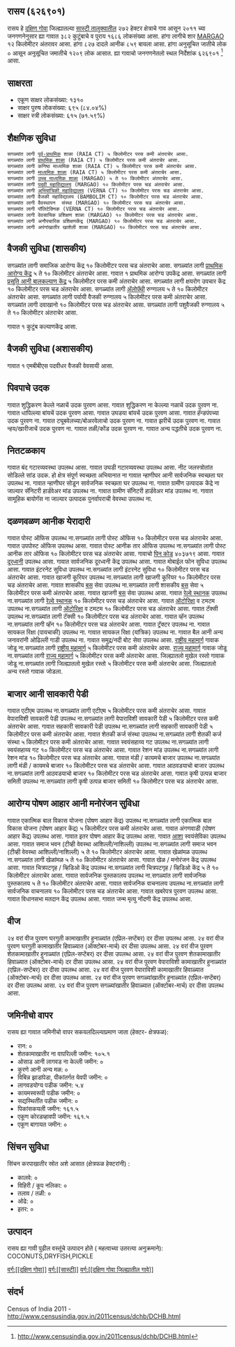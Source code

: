 {{माहितीचौकट भारतीय न्यायक्षेत्र
|प्रकार = गाव
|जनगणना २०११_स्थलनिर्देशांक=६२६९०१
|स्थानिक_नाव=रासय
|तालुका_नाव=सास्टी
|जिल्हा_नाव=दक्षिण गोवा
|राज्य_नाव=गोंय
|विभाग=
|जिल्हा=[[दक्षिण गोवा]]
|तालुका_नावे=[[सास्टी]]
|जवळचे_शहर=[[MARGAO]]
|अक्षांश=                                     
|रेखांश=                                                                                                                                               
|शोधक_स्थान=right
|क्षेत्रफळ_एकूण=२.७२
|समुद्र सपाटीपासून उंची=
|लोकसंख्या_एकूण=१६८६                                                                                                                                                                                                                       
|लोकसंख्या_वर्ष=२०११
|लोकसंख्या_घनता=६१९
|लोकसंख्या_पुरुष=८२७
|लोकसंख्या_स्त्री=८५९
|लिंग_गुणोत्तर=१०३८
|अधिकृत_भाषा=[[कोंकणी, मराठी]]
}}                                                                                                                                                                                                                                                                                                                                                                                                                                                                                                                                                                                                                                                                                                                                                                                                                                                                                                                                                                                                                                                                                                                                                                                                                                                                                                                                                                                                                                            

== रासय (६२६९०१) ==
      
रासय हे [[दक्षिण गोवा जिल्हा  | दक्षिण गोवा]] जिल्ह्यातल्या [[सास्टी | सास्टी तालुक्यातील]] २७२ हेक्टर क्षेत्राचे गाव आसून २०११ च्या जनगणनेनुसार ह्या गावात ३८२ कुटुंबाचे व पुराय १६८६ लोकसंख्या आसा. हांगा लागीचे शार [[MARGAO]] १२ किलोमीटर अंतरावर आसा. हांगा ८२७ दादले आनीक ८५९ बायला आसा. हांगा अनुसूचित जातीचे लोक ० आसून अनुसूचित जमातीचे १२०९ लोक आसात. ह्या गावाचो जनगणनेतलो स्थल निर्देशांक ६२६९०१  <ref>http://www.censusindia.gov.in/2011census/dchb/DCHB.html</ref> आसा.


== साक्षरता ==  
* एकूण  साक्षर  लोकसंख्या: १३१०
* साक्षर पुरुष लोकसंख्या: ६९५ (८४.०४%)
* साक्षर स्त्री लोकसंख्या: ६१५ (७१.५९%)


== शैक्षणिक सुविधा ==  
 सगळ्यांत लागी [[पूर्व प्राथमिक शिक्षण|पूर्व-प्राथमिक]] शाळा (RAIA CT) ५ किलोमीटर परस कमी अंतराचेर आसा.
 सगळ्यांत लागी [[प्राथमिक शाळा]] (RAIA CT) ५ किलोमीटर परस कमी अंतराचेर आसा.
 सगळ्यांत लागी कनिष्ठ माध्यमिक शाळा (RAIA CT) ५ किलोमीटर परस कमी अंतराचेर आसा.
 सगळ्यांत लागी [[माध्यमिक शाळा]] (RAIA CT) ५ किलोमीटर परस कमी अंतराचेर आसा.
 सगळ्यांत लागी [[उच्च माध्यमिक शिक्षण|उच्च माध्यमिक शाळा]] (MARGAO) ५ ते १० किलोमीटर अंतराचेर आसा.
 सगळ्यांत लागी [[महाविद्यालय|पदवी महाविद्यालय]] (MARGAO) १० किलोमीटर परस चड अंतराचेर आसा.
 सगळ्यांत लागी [[अभियांत्रिकी|अभियांत्रिकी महाविद्यालय]] (VERNA CT) १० किलोमीटर परस चड अंतराचेर आसा.
 सगळ्यांत लागी वैजकी महाविद्यालय (BAMBOLIM CT) १० किलोमीटर परस चड अंतराचेर आसा.
 सगळ्यांत लागी वैवस्थापन  संस्था (MARGAO) १० किलोमीटर परस चड अंतराचेर आसा.
 सगळ्यांत लागी पॉलिटेक्निक (VERNA CT) १० किलोमीटर परस चड अंतराचेर आसा.
 सगळ्यांत लागी वेवसायिक प्रशिक्षण शाळा (MARGAO) १० किलोमीटर परस चड अंतराचेर आसा.
 सगळ्यांत लागी अनौपचारिक प्रशिक्षणकेंद्र (MARGAO) १० किलोमीटर परस चड अंतराचेर आसा.
 सगळ्यांत लागी अपंगांखातीर खाशेली शाळा (MARGAO) १० किलोमीटर परस चड अंतराचेर आसा.
 


== वैजकी सुविधा (शासकीय) ==
सगळ्यांत लागी समाजिक आरोग्य केंद्र १० किलोमीटर परस चड अंतराचेर आसा.
सगळ्यांत लागी [[प्राथमिक आरोग्य केंद्र]] ५ ते १० किलोमीटर अंतराचेर आसा.
﻿गावात १ प्राथमिक आरोग्य उपकेंद्र आसा.
सगळ्यांत लागी [[प्रसूती| प्रसूति आनी बालकल्याण केंद्र]] ५ किलोमीटर परस कमी अंतराचेर आसा.
सगळ्यांत लागी क्षयरोग उपचार केंद्र १० किलोमीटर परस चड अंतराचेर आसा.
सगळ्यांत लागी [[अॅलोपॅथी|अ‍ॅलोपॅथी]] रुग्णालय ५ ते १० किलोमीटर अंतराचेर आसा.
सगळ्यांत लागी पर्यायी वैजकी रुग्णालय ५ किलोमीटर परस कमी अंतराचेर आसा.
सगळ्यांत लागी दवाखानो १० किलोमीटर परस चड अंतराचेर आसा.
सगळ्यांत लागी पशुवैजकी रुग्णालय ५ ते १० किलोमीटर अंतराचेर आसा.

﻿गावात १ कुटुंब कल्याणकेंद्र आसा.                  
                                                      

== वैजकी सुविधा (अशासकीय) ==



﻿गावात १ एमबीबीएस पदवीधर वैजकी वेवसायी आसा.




                                                                        


== पिवपाचे उदक ==
गावात शुद्धिकरण केल्ले नळाचें उदक पुरवण आसा.
गावात शुद्धिकरण ना केल्ल्या नळाचें उदक पुरवण ना. 
गावात धापिल्ल्या बांयचें उदक पुरवण आसा.
गावात उघडया बांयचें उदक पुरवण आसा.
गावात हॅन्डपंपच्या उदक पुरवण ना. 
गावात ट्यूबवेलच्या/बोअरवेलाचो उदक पुरवण ना. 
गावात झरीचें उदक पुरवण ना. 
गावात न्हय/खारीजाचें उदक पुरवण ना. 
गावात तळी/कोंड उदक पुरवण ना. 
गावात अन्य पद्धतीचे उदक पुरवण ना. 


== नितटळकाय ==
गावात बंद गटारव्यवस्था उपलब्ध आसा.
गावात उघडी गटारव्यवस्था उपलब्ध आसा.
नीट जलस्त्रोतांत सोडिल्ले सांड उदक.
हो क्षेत्र संपूर्ण स्वच्छता अभियानात ना
गावात न्हाणीघर आनी सार्वजनिक स्वच्छता घर उपलब्ध ना.
गावात न्हाणीघर सोडून सार्वजनिक स्वच्छता घर उपलब्ध ना.
गावात ग्रामीण उत्पादक केंद्रे ना जाल्यार सॅनिटरी हार्डवेअर मांड उपलब्ध ना.
गावात ग्रामीण सॅनिटरी हार्डवेअर मांड उपलब्ध ना.
गावात सामूहिक बायोगॅस ना जाल्यार उत्पादक पुनर्वापराची वेवस्था उपलब्ध ना.


== दळणवळण आनीक येरादारी ==
गावात पोस्ट ऑफिस उपलब्ध ना.सगळ्यांत लागी पोस्ट ऑफिस १० किलोमीटर परस चड अंतराचेर आसा.
गावात उपपोस्ट ऑफिस उपलब्ध आसा. 
गावात पोस्ट आनीक तार ऑफिस उपलब्ध ना.सगळ्यांत लागी पोस्ट आनीक तार ऑफिस १० किलोमीटर परस चड अंतराचेर आसा.
गावाचो [[पिन कोड]] ४०३७१९  आसा.
गावात [[दूरध्वनी]] उपलब्ध आसा. 
गावात सार्वजनिक दूरध्वनी केंद्र उपलब्ध आसा. 
गावात मोबाईल फोन सुविधा उपलब्ध आसा. 
गावात इंटरनेट सुविधा उपलब्ध ना.सगळ्यांत लागी इंटरनेट सुविधा १० किलोमीटर परस चड अंतराचेर आसा.
गावात खाजगी कूरियर उपलब्ध ना.सगळ्यांत लागी खाजगी कूरियर १० किलोमीटर परस चड अंतराचेर आसा.
गावात शासकीय [[बस]] सेवा उपलब्ध ना.सगळ्यांत लागी शासकीय [[बस]] सेवा ५ किलोमीटर परस कमी अंतराचेर आसा.
गावात खाजगी [[बस]] सेवा उपलब्ध आसा. 
गावात [[रेल्वे स्थानक]] उपलब्ध ना.सगळ्यांत लागी [[रेल्वे स्थानक]] १० किलोमीटर परस चड अंतराचेर आसा.
गावात [[ऑटोरिक्षा]] व टमटम उपलब्ध ना.सगळ्यांत लागी [[ऑटोरिक्षा]] व टमटम १० किलोमीटर परस चड अंतराचेर आसा.
गावात टॅक्सी उपलब्ध ना.सगळ्यांत लागी टॅक्सी १० किलोमीटर परस चड अंतराचेर आसा.
गावात व्हॅन उपलब्ध ना.सगळ्यांत लागी व्हॅन १० किलोमीटर परस चड अंतराचेर आसा.
गावात ट्रॅक्टर उपलब्ध ना. 
गावात सायकल रिक्षा (पायचाकी) उपलब्ध ना. 
गावात सायकल रिक्षा (यांत्रिक) उपलब्ध ना. 
गावात बैल आनी अन्य जनावरांनी ओढिल्ली गाडी उपलब्ध ना. 
गावात समुद्र/नदी बोट सेवा उपलब्ध आसा. 
[[राष्ट्रीय महामार्ग]] गावाक जोडू ना.सगळ्यांत लागी [[राष्ट्रीय महामार्ग]] ५ किलोमीटर परस कमी अंतराचेर आसा.
[[राज्य महामार्ग (भारत)|राज्य महामार्ग]] गावाक जोडू ना.सगळ्यांत लागी [[राज्य महामार्ग (भारत)|राज्य महामार्ग]] ५ किलोमीटर परस कमी अंतराचेर आसा.
जिल्ह्यातलो मुखेल रस्तो गावाक जोडू ना.सगळ्यांत लागी जिल्ह्यातलो मुखेल रस्तो ५ किलोमीटर परस कमी अंतराचेर आसा.
जिल्ह्यातलो अन्य रस्तो गावाक जोडला. 
  
  
  
  
  


== बाजार आनी सावकारी पेडी ==
गावात एटीएम उपलब्ध ना.सगळ्यांत लागी एटीएम ५ किलोमीटर परस कमी अंतराचेर आसा.
गावात वेपाराविशी सावकारी पेडी उपलब्ध ना.सगळ्यांत लागी वेपाराविशी सावकारी पेडी ५ किलोमीटर परस कमी अंतराचेर आसा.
गावात सहकारी सावकारी पेडी उपलब्ध ना.सगळ्यांत लागी सहकारी सावकारी पेडी ५ किलोमीटर परस कमी अंतराचेर आसा.
गावात शेतकी कर्ज संस्था उपलब्ध ना.सगळ्यांत लागी शेतकी कर्ज संस्था ५ किलोमीटर परस कमी अंतराचेर आसा.
गावात स्वयंसहाय्य गट उपलब्ध ना.सगळ्यांत लागी स्वयंसहाय्य गट १० किलोमीटर परस चड अंतराचेर आसा.
गावात रेशन मांड उपलब्ध ना.सगळ्यांत लागी रेशन मांड १० किलोमीटर परस चड अंतराचेर आसा.
गावात मंडी / कायमचे बाजार उपलब्ध ना.सगळ्यांत लागी मंडी / कायमचे बाजार १० किलोमीटर परस चड अंतराचेर आसा.
गावात आठवडयाचो बाजार उपलब्ध ना.सगळ्यांत लागी आठवडयाचो बाजार १० किलोमीटर परस चड अंतराचेर आसा.
गावात कृषी उत्पन्न बाजार समिती उपलब्ध ना.सगळ्यांत लागी कृषी उत्पन्न बाजार समिती १० किलोमीटर परस चड अंतराचेर आसा.


== आरोग्य पोषण आहार आनी मनोरंजन सुविधा ==
गावात एकात्मिक बाल विकास योजना (पोषण आहार केंद्र) उपलब्ध ना.सगळ्यांत लागी एकात्मिक बाल विकास योजना (पोषण आहार केंद्र) ५ किलोमीटर परस कमी अंतराचेर आसा.
गावात अंगणवाडी (पोषण आहार केंद्र) उपलब्ध आसा. 
गावात इतर पोषण आहार केंद्र उपलब्ध आसा. 
गावात [[आरोग्य|आशा]] स्वयंसेविका उपलब्ध आसा. 
गावात समाज भवन (टीव्ही वेवस्था आशिल्ली/नाशिल्ली) उपलब्ध ना.सगळ्यांत लागी समाज भवन (टीव्ही वेवस्था आशिल्ली/नाशिल्ली) ५ ते १० किलोमीटर अंतराचेर आसा.
गावात खेळांमळ उपलब्ध ना.सगळ्यांत लागी खेळांमळ ५ ते १० किलोमीटर अंतराचेर आसा.
गावात खेळ / मनोरंजन केंद्र उपलब्ध आसा. 
गावात चित्रपटगृह / व्हिडिओ केंद्र उपलब्ध ना.सगळ्यांत लागी चित्रपटगृह / व्हिडिओ केंद्र ५ ते १० किलोमीटर अंतराचेर आसा.
गावात सार्वजनिक पुस्तकालय उपलब्ध ना.सगळ्यांत लागी सार्वजनिक पुस्तकालय ५ ते १० किलोमीटर अंतराचेर आसा.
गावात सार्वजनिक वाचनालय उपलब्ध ना.सगळ्यांत लागी सार्वजनिक वाचनालय १० किलोमीटर परस चड अंतराचेर आसा.
गावात खबरेपत्र पुरवण उपलब्ध आसा. 
गावात विधानसभा मतदान केंद्र उपलब्ध आसा. 
गावात जन्म मृत्यु नोंदणी केंद्र उपलब्ध आसा. 


== वीज ==
२४ वरां वीज पुरवण घरगुती कामाखातीर हुनाळ्यांत (एप्रिल-सप्टेंबर) दर दीसा उपलब्ध आसा.
२४ वरां वीज पुरवण घरगुती कामाखातीर हिवाळ्यात (ऑक्टोबर-मार्च) दर दीसा उपलब्ध आसा.
२४ वरां वीज पुरवण शेतकामाखातीर हुनाळ्यांत (एप्रिल-सप्टेंबर) दर दीसा उपलब्ध आसा.
२४ वरां वीज पुरवण शेतकामाखातीर हिवाळ्यात (ऑक्टोबर-मार्च) दर दीसा उपलब्ध आसा.
२४ वरां वीज पुरवण वेपाराविशी कामाखातीर हुनाळ्यांत (एप्रिल-सप्टेंबर) दर दीसा उपलब्ध आसा.
२४ वरां वीज पुरवण वेपाराविशी कामाखातीर हिवाळ्यात (ऑक्टोबर-मार्च) दर दीसा उपलब्ध आसा.
२४ वरां वीज पुरवण सगळ्यांखातीर हुनाळ्यांत (एप्रिल-सप्टेंबर) दर दीसा उपलब्ध आसा.
२४ वरां वीज पुरवण सगळ्यांखातीर हिवाळ्यात (ऑक्टोबर-मार्च) दर दीसा उपलब्ध आसा.


== जमिनीचो वापर ==
रासय ह्या गावात जमिनीचो वापर सकयलदिल्ल्याप्रमाण जाता (हेक्टर- क्षेत्रफळ):
* रान: ०
* शेतकामाखातीर ना वापरिल्ली जमीन: १०५.१
* ओसाड आनी लागवड ना केल्ली जमीन: ०
* कुरणे आनी अन्य मळ: ०
* विबिन्न झाडांपेडा, पीकांतर्गत येवपी जमीन: ०
* लागवडयोग्य पडीक जमीन: ५.४
* कायमस्वरूपी पडीक जमीन: ०
* सद्यस्थितींत पडीक जमीन: ०
* पिकांसकयली जमीन: १६१.५
* एकूण कोरडव्हावपी जमीन: १६१.५
* एकूण बागायत जमीन: ०


== सिंचन सुविधा ==
सिंचन करपाखातीर स्रोत अशे आसात (क्षेत्रफळ हेक्टरांनी) :
* कालवे: ०
* विहिरी / कूप नलिका: ०
* तलाव / तळी: ०
* ओढे: ०
* इतर: ०


== उत्पादन ==
रासय ह्या गावी पुढील वस्तूंचे उत्पादन होते ( महत्वाच्या उतरत्या अनुक्रमाने): COCONUTS,DRYFISH,PICKLE


[[वर्ग:[[दक्षिण गोवा]]]]
[[वर्ग:[[सास्टी]]]]
[[वर्ग:[[दक्षिण गोवा जिल्ह्यातील गावे]]]]


== संदर्भ ==
Census of India 2011 - http://www.censusindia.gov.in/2011census/dchb/DCHB.html 


